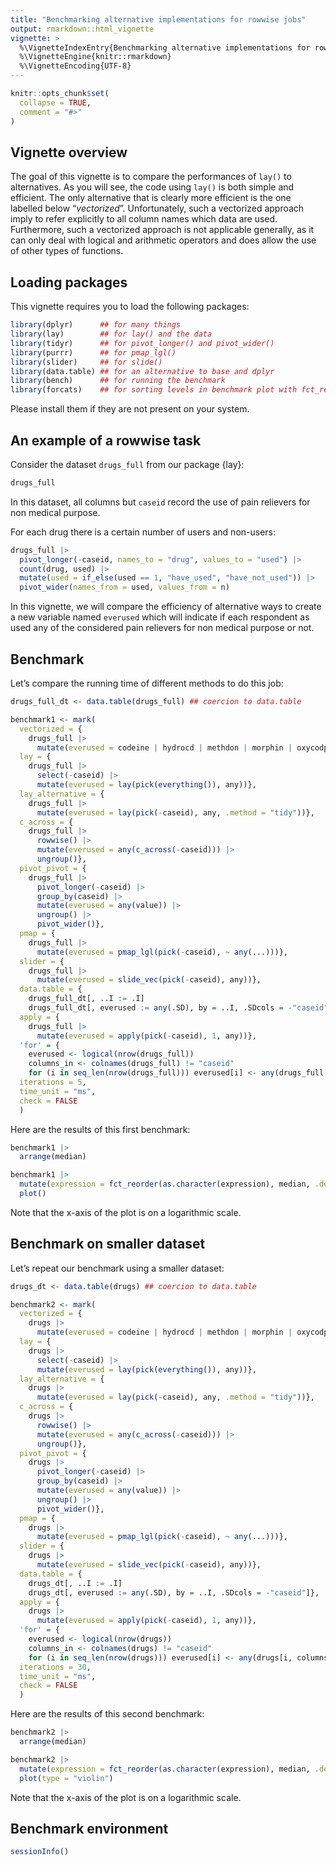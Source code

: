 ```yaml
---
title: "Benchmarking alternative implementations for rowwise jobs"
output: rmarkdown::html_vignette
vignette: >
  %\VignetteIndexEntry{Benchmarking alternative implementations for rowwise jobs}
  %\VignetteEngine{knitr::rmarkdown}
  %\VignetteEncoding{UTF-8}
---
```


```r
knitr::opts_chunk$set(
  collapse = TRUE,
  comment = "#>"
)
```

## Vignette overview

The goal of this vignette is to compare the performances of `lay()` to alternatives.
As you will see, the code using `lay()` is both simple and efficient.
The only alternative that is clearly more efficient is the one labelled below "*vectorized*".
Unfortunately, such a vectorized approach imply to refer explicitly to all column names which data are used.
Furthermore, such a vectorized approach is not applicable generally, as it can only deal with logical
and arithmetic operators and does allow the use of other types of functions.


## Loading packages

This vignette requires you to load the following packages:

```r
library(dplyr)      ## for many things
library(lay)        ## for lay() and the data
library(tidyr)      ## for pivot_longer() and pivot_wider()
library(purrr)      ## for pmap_lgl()
library(slider)     ## for slide()
library(data.table) ## for an alternative to base and dplyr
library(bench)      ## for running the benchmark
library(forcats)    ## for sorting levels in benchmark plot with fct_reorder()
```

Please install them if they are not present on your system.


## An example of a rowwise task

Consider the dataset `drugs_full` from our package {lay}:
```r
drugs_full
```

In this dataset, all columns but `caseid` record the use of pain relievers for non medical purpose.

For each drug there is a certain number of users and non-users:
```r
drugs_full |>
  pivot_longer(-caseid, names_to = "drug", values_to = "used") |>
  count(drug, used) |>
  mutate(used = if_else(used == 1, "have_used", "have_not_used")) |>
  pivot_wider(names_from = used, values_from = n)
```

In this vignette, we will compare the efficiency of alternative ways to create a new variable named `everused` which will indicate if each respondent as used any of the considered pain relievers for non medical purpose or not.

## Benchmark

Let's compare the running time of different methods to do this job:

```r
drugs_full_dt <- data.table(drugs_full) ## coercion to data.table

benchmark1 <- mark(
  vectorized = {
    drugs_full |>
      mutate(everused = codeine | hydrocd | methdon | morphin | oxycodp | tramadl | vicolor)},
  lay = {
    drugs_full |>
      select(-caseid) |>
      mutate(everused = lay(pick(everything()), any))},
  lay_alternative = {
    drugs_full |>
      mutate(everused = lay(pick(-caseid), any, .method = "tidy"))},
  c_across = {
    drugs_full |>
      rowwise() |>
      mutate(everused = any(c_across(-caseid))) |>
      ungroup()},
  pivot_pivot = {
    drugs_full |>
      pivot_longer(-caseid) |>
      group_by(caseid) |>
      mutate(everused = any(value)) |>
      ungroup() |>
      pivot_wider()},
  pmap = {
    drugs_full |>
      mutate(everused = pmap_lgl(pick(-caseid), ~ any(...)))},
  slider = {
    drugs_full |>
      mutate(everused = slide_vec(pick(-caseid), any))},
  data.table = {
    drugs_full_dt[, ..I := .I]
    drugs_full_dt[, everused := any(.SD), by = ..I, .SDcols = -"caseid"]},
  apply = {
    drugs_full |>
      mutate(everused = apply(pick(-caseid), 1, any))},
  'for' = {
    everused <- logical(nrow(drugs_full))
    columns_in <- colnames(drugs_full) != "caseid"
    for (i in seq_len(nrow(drugs_full))) everused[i] <- any(drugs_full[i, columns_in])},
  iterations = 5,
  time_unit = "ms",
  check = FALSE
  )
```

Here are the results of this first benchmark:
```r
benchmark1 |>
  arrange(median)
```

```r
benchmark1 |>
  mutate(expression = fct_reorder(as.character(expression), median, .desc = TRUE)) |>
  plot()
```

Note that the x-axis of the plot is on a logarithmic scale.

## Benchmark on smaller dataset

Let's repeat our benchmark using a smaller dataset:

```r
drugs_dt <- data.table(drugs) ## coercion to data.table

benchmark2 <- mark(
  vectorized = {
    drugs |>
      mutate(everused = codeine | hydrocd | methdon | morphin | oxycodp | tramadl | vicolor)},
  lay = {
    drugs |>
      select(-caseid) |>
      mutate(everused = lay(pick(everything()), any))},
  lay_alternative = {
    drugs |>
      mutate(everused = lay(pick(-caseid), any, .method = "tidy"))},
  c_across = {
    drugs |>
      rowwise() |>
      mutate(everused = any(c_across(-caseid))) |>
      ungroup()},
  pivot_pivot = {
    drugs |>
      pivot_longer(-caseid) |>
      group_by(caseid) |>
      mutate(everused = any(value)) |>
      ungroup() |>
      pivot_wider()},
  pmap = {
    drugs |>
      mutate(everused = pmap_lgl(pick(-caseid), ~ any(...)))},
  slider = {
    drugs |>
      mutate(everused = slide_vec(pick(-caseid), any))},
  data.table = {
    drugs_dt[, ..I := .I]
    drugs_dt[, everused := any(.SD), by = ..I, .SDcols = -"caseid"]},
  apply = {
    drugs |>
      mutate(everused = apply(pick(-caseid), 1, any))},
  'for' = {
    everused <- logical(nrow(drugs))
    columns_in <- colnames(drugs) != "caseid"
    for (i in seq_len(nrow(drugs))) everused[i] <- any(drugs[i, columns_in])},
  iterations = 30,
  time_unit = "ms",
  check = FALSE
  )
```

Here are the results of this second benchmark:
```r
benchmark2 |>
  arrange(median)
```

```r
benchmark2 |>
  mutate(expression = fct_reorder(as.character(expression), median, .desc = TRUE)) |>
  plot(type = "violin")
```

Note that the x-axis of the plot is on a logarithmic scale.

## Benchmark environment

```r
sessionInfo()
```

